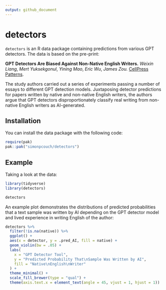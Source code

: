 ```yaml
---
output: github_document
---
```


# detectors

`detectors` is an R data package containing predictions from various GPT detectors. The data is based on the pre-print:

**GPT Detectors Are Biased Against Non-Native English Writers.**
*Weixin Liang*, *Mert Yuksekgonul*, *Yining Mao*, *Eric Wu*, *James Zou.*
[CellPress Patterns](https://doi.org/10.1016/j.patter.2023.100779).

The study authors carried out a series of experiments passing a number of essays to different GPT detection models. Juxtaposing detector predictions for papers written by native and non-native English writers, the authors argue that GPT detectors disproportionately classify real writing from non-native English writers as AI-generated. 

## Installation

You can install the data package with the following code:

```r
require(pak)
pak::pak("simonpcouch/detectors")
```

## Example

Taking a look at the data:

```r
library(tidyverse)
library(detectors)

detectors
```

An example plot demonstrates the distributions of predicted probabilities that a text sample was written by AI depending on the GPT detector model and lived experience in writing English of the author:

```r
detectors %>%
  filter(!is.na(native)) %>%
  ggplot() +
  aes(x = detector, y = .pred_AI, fill = native) +
  geom_violin(bw = .05) +
  labs(
    x = "GPT Detector Tool",
    y = "Predicted Probability That\nSample Was Written by AI",
    fill = "Native\nEnglish\nWriter"
  ) +
  theme_minimal() +
  scale_fill_brewer(type = "qual") +
  theme(axis.text.x = element_text(angle = 45, vjust = 1, hjust = 1))
```
